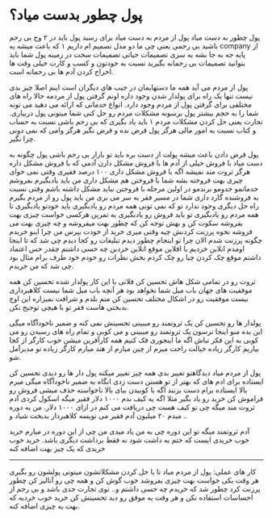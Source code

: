 # پول چطور بدست میاد؟ 

پول چطور به دست میاد پول از مردم به دست میاد برای رسید پول باید در ۲ وج بی رحم باشید بی رحمی یعنی چی ما دو مدل تصمیم ام داریم ۱ که باعث میشه یه company از پایه جه به جا بشه یه سری تصمیمات حیاتی تصمیمات سخت در زمینه پول شما باید بتوانید تصمیمات بی رحمانه بگیرید نسبت به خودتون و کسب و کارت خیلی وقت ها اخراج کردن آدم ها بی رحمانه است.

پول از مردم می آید همه ما دستهایمان در جیب های دیگران است اینم اصلا چیز بدی نیست تنها یک راه برای پولدار شدن وجود داره اونم گرفتن پول از مردمه حالا راه های مختلفی برای گرفتن پول از مردم وجود دارد.  انواع خدماتی که ارائه می دهید می تونه شما را به حجم بیشتر پول برسونه مشکلات مردم رو حل کنی شما میتونی پول دربیاری. تجارت یعنی حل کردن مشکلات مردم ۱ باید یاد بگیری که بی رحم باشی نسبت به حساب و کتاب نسبت به امور مالی هرگز پول قرض نده و قرض نگیر هرگز وامی که نمی دونی چرا نگیر.


پول قرض دادن باعث میشه پولت از دست بره باید تو بازار بی رحم باشی پول چگونه به دست میاد با فروش خیلی از آدم ها با فروش مشکل دارن آدمی که با فروش مشکل داره هرگز ثروت مند نمیشه اگه با فروش مشکل داری ۱۰۰ درصد فقیری وقتی نمی خوای چیزی بهت فروخته بشه شما با فروختن هم مشکل داری من باید یادبگیرم بفروشم خدماتمو خدومو برندمو در اولین مرحله با فروختن نباید مشکل داشته باشم وقتی نسبت به فروشنده گارد داری شما در مسیر فقر به سر می بری من باید پول رو از مردم بگیرم راه حل دیگری وجود ندارد تو که نمی تونی همه مردم رو یادبگیری باید خودتو یادبگیری تا همه مردم رو یادبگیری تو باید فروش رو یادبگیری یه تمرین هرکسی خواست چیزی بهت بفروشه سکوت کن و بهش توجه کن که چطور بهت میفروشه و چه چیزی بهت می فروشه نحوه پرزنت کردنش چیه وقتی میری خرید از خودت بپرس من چرا اینو خریدم چگونه پرزنت شدم الان چرا تو اینجام چطور دیدم تبلیغات رو کجا دیدم چی شد که تا اینجا اومدم انلاین خردیم یا افلاین موقع انلاین خردین چه حسی داشتم چقدر حس اعتماد داشتم موقع چک کردن چیا رو چک کردم بخش نظرات رو خودم خود طرف برام مثال بود چی شد که من خریدم.

ثروت رو در تمامی شکل هاش تحسین کن فلانی با این کار پولدار شده تحسین کن همه موفقیت های جهان باب میل شما نخواهد بود هر آنچه باب میل شما نیست کلاهبرداری نیست موفقیت رو در اشکال مختلف تحسین کن منم بلدم و شرافت نمیزاره این اوج بدبختی هاست فقر تو با هیچی توجیح نکن.


پولدار ها رو تحسین کن یک ثروتمند رو میبینی تحسینش نمی کنه و ضمیر ناخودآگاه میگی این بده منو اینجا نرسون یک ثروتمند رو میبینی و می کوبی و تمام راه های رسیدن رو می کوبی به این فکر نباش اگه ما اینجوری فک کنیم همه کارآفرین میشن خوب کارگر از کجا بیاریم کارگر زیاده خیالت راحت میرم از چین میارم از هند میارم کارگر زیاده تو مدیرآمل شو.


پول از مردم میاد دیدگاهتو تغییر بدی همه چیز تغییر میکنه پول دار ها رو دیدی تحسین کن ایستاده برای ادم های که بهتر از تو هستن دست زدی انگاه به ضمیر ناخودآگاه میگی میرم بالا ایستاده برام دست بزنند اگه با کوبیدن بیای بالا ناخواسته حذف میشی فروش رو فراموش کن خرید رو یاد بگیر مثلا اگه یه کیف بدم ۱۰۰۰ دلار فقیر میگه اسکول کردی آدم ثروت مند میگه چی تو کیف هست چی دریافت می کنم در ازای ۱۰۰۰ دلار. من یه دوره میدم ۲۰ میلیون آدم فقیر می نویسه کلاهبردار بدبخت شیاد و ..


آدم ثروتمند میگه تو این دوره چی به من یاد میدی من چی از این دوره در میارم خرید خوب خریدی ایست که ختم به داشت شود نه فقط برداشت دیگری باشد.
خرید خوب خریدی که یک چیز بهت اضافه کنه 

<hr />

کار های عملی:‌ پول از مردم میاد تا با حل کردن مشکلاتشون میتونی پولشون رو بگیری هر وقت یکی خواست بهت چیزی بفروشد خوب گوش کن و همه چی رو آنالیز کن چطور پرزنت کرد چطور شد که خریدم چه حسی داشتم و.. توی تجارت جدی باشد و بی رحم از احساسات استفاده نکن و هر وقت یه موفق رو دید تحسینش کن خرید خوب خردیه که بهت یه چیزی اضافه کنه.